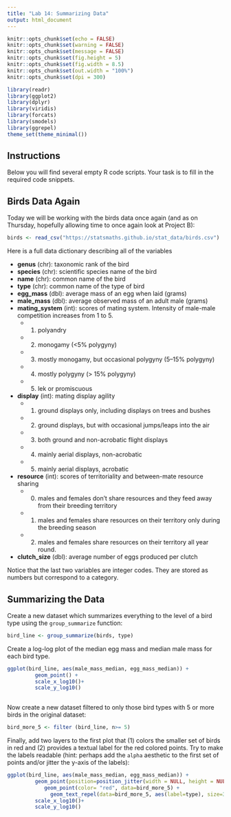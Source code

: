 ```yaml
---
title: "Lab 14: Summarizing Data"
output: html_document
---
```


```r
knitr::opts_chunk$set(echo = FALSE)
knitr::opts_chunk$set(warning = FALSE)
knitr::opts_chunk$set(message = FALSE)
knitr::opts_chunk$set(fig.height = 5)
knitr::opts_chunk$set(fig.width = 8.5)
knitr::opts_chunk$set(out.width = "100%")
knitr::opts_chunk$set(dpi = 300)

library(readr)
library(ggplot2)
library(dplyr)
library(viridis)
library(forcats)
library(smodels)
library(ggrepel)
theme_set(theme_minimal())
```

## Instructions

Below you will find several empty R code scripts.
Your task is to fill in the required code snippets.

## Birds Data Again

Today we will be working with the birds data once again (and as on
Thursday, hopefully allowing time to once again look at Project B):

```r
birds <- read_csv("https://statsmaths.github.io/stat_data/birds.csv")
```

Here is a full data dictionary describing all of the variables

- **genus** (chr): taxonomic rank of the bird
- **species** (chr): scientific species name of the bird
- **name** (chr): common name of the bird
- **type** (chr): common name of the type of bird
- **egg_mass** (dbl): average mass of an egg when laid (grams)
- **male_mass** (dbl): average observed mass of an adult male (grams)
- **mating_system** (int): scores of mating system. Intensity of male-male competition increases from 1 to 5.
    - (1) polyandry
    - (2) monogamy (<5% polygyny)
    - (3) mostly monogamy, but occasional polygyny (5–15% polygyny)
    - (4) mostly polygyny (> 15% polygyny)
    - (5) lek or promiscuous
- **display** (int): mating display agility
    - (1) ground displays only, including displays on trees and bushes
    - (2) ground displays, but with occasional jumps/leaps into the air
    - (3) both ground and non-acrobatic flight displays
    - (4) mainly aerial displays, non-acrobatic
    - (5) mainly aerial displays, acrobatic
- **resource** (int): scores of territoriality and between-mate resource sharing
    - (0) males and females don't share resources and they feed away from their breeding territory
    - (1) males and females share resources on their territory only during the breeding season
    - (2) males and females share resources on their territory all year round.
- **clutch_size** (dbl): average number of eggs produced per clutch

Notice that the last two variables are integer codes. They are stored as numbers but
correspond to a category.

## Summarizing the Data

Create a new dataset which summarizes everything to the level of a bird 
type using the `group_summarize` function:

```r

bird_line <- group_summarize(birds, type)

```

Create a log-log plot of the median egg mass and median male mass for each
bird type.

```r

ggplot(bird_line, aes(male_mass_median, egg_mass_median)) +
         geom_point() +
         scale_x_log10()+
         scale_y_log10() 
       

```

Now create a new dataset filtered to only those bird types with 5 or more
birds in the original dataset:

```r
bird_more_5 <- filter (bird_line, n>= 5)

```

Finally, add two layers to the first plot that (1) colors the smaller set 
of birds in red and (2) provides a textual label for the red colored points.
Try to make the labels readable (hint: perhaps add the `alpha` aesthetic
to the first set of points and/or jitter the y-axis of the labels):

```r
ggplot(bird_line, aes(male_mass_median, egg_mass_median)) +
         geom_point(position=position_jitter(width = NULL, height = NULL)) +
            geom_point(color= "red", data=bird_more_5) +          
              geom_text_repel(data=bird_more_5, aes(label=type), size=3, color= "red", size= 2, vjust= -.5) +
         scale_x_log10()+
         scale_y_log10() 
```


